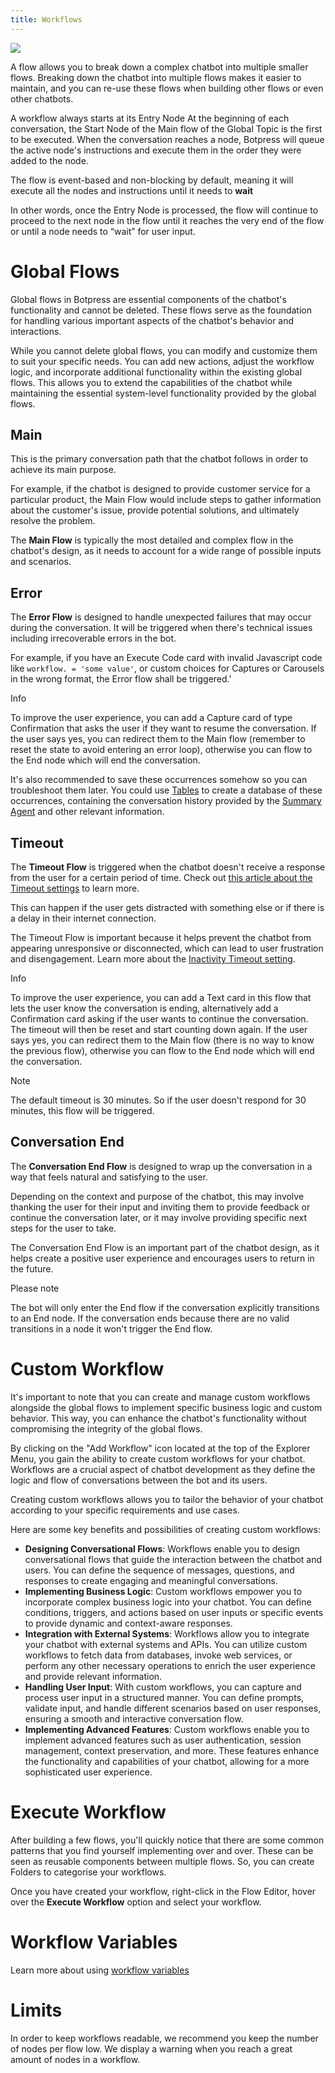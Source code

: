 ```yaml
---
title: Workflows
---
```



<img src="./workflows.png" />

A flow allows you to break down a complex chatbot into multiple smaller flows. Breaking down the chatbot into multiple flows makes it easier to maintain, and you can re-use these flows when building other flows or even other chatbots.

A workflow always starts at its Entry Node At the beginning of each conversation, the Start Node of the Main flow of the Global Topic is the first to be executed. When the conversation reaches a node, Botpress will queue the active node's instructions and execute them in the order they were added to the node.

The flow is event-based and non-blocking by default, meaning it will execute all the nodes and instructions until it needs to **wait**

In other words, once the Entry Node is processed, the flow will continue to proceed to the next node in the flow until it reaches the very end of the flow or until a node needs to “wait” for user input.

# Global Flows

Global flows in Botpress are essential components of the chatbot's functionality and cannot be deleted. These flows serve as the foundation for handling various important aspects of the chatbot's behavior and interactions.

While you cannot delete global flows, you can modify and customize them to suit your specific needs. You can add new actions, adjust the workflow logic, and incorporate additional functionality within the existing global flows. This allows you to extend the capabilities of the chatbot while maintaining the essential system-level functionality provided by the global flows.

## Main

This is the primary conversation path that the chatbot follows in order to achieve its main purpose.

For example, if the chatbot is designed to provide customer service for a particular product, the Main Flow would include steps to gather information about the customer's issue, provide potential solutions, and ultimately resolve the problem.

The **Main Flow** is typically the most detailed and complex flow in the chatbot's design, as it needs to account for a wide range of possible inputs and scenarios.

## Error

The **Error Flow** is designed to handle unexpected failures that may occur during the conversation. It will be triggered when there's technical issues including irrecoverable errors in the bot.

For example, if you have an Execute Code card with invalid Javascript code like `workflow. = 'some value'`, or custom choices for Captures or Carousels in the wrong format, the Error flow shall be triggered.'

<Info>
Info

To improve the user experience, you can add a Capture card of type Confirmation that asks the user if they want to resume the conversation. If the user says yes, you can redirect them to the Main flow (remember to reset the state to avoid entering an error loop), otherwise you can flow to the End node which will end the conversation.

It's also recommended to save these occurrences somehow so you can troubleshoot them later. You could use [Tables](https://botpress.com/docs/tables) to create a database of these occurrences, containing the conversation history provided by the [Summary Agent](https://botpress.com/docs/agents#summary-agent) and other relevant information.
</Info>

## Timeout

The **Timeout Flow** is triggered when the chatbot doesn't receive a response from the user for a certain period of time. Check out [this article about the Timeout settings](https://botpress.com/docs/chatbot-settings#inactivity-timeout-minutes) to learn more.

This can happen if the user gets distracted with something else or if there is a delay in their internet connection.

The Timeout Flow is important because it helps prevent the chatbot from appearing unresponsive or disconnected, which can lead to user frustration and disengagement. Learn more about the [Inactivity Timeout setting](https://botpress.com/docs/chatbot-settings#inactivity-timeout-minutes).

<Info>
Info

To improve the user experience, you can add a Text card in this flow that lets the user know the conversation is ending, alternatively add a Confirmation card asking if the user wants to continue the conversation. The timeout will then be reset and start counting down again. If the user says yes, you can redirect them to the Main flow (there is no way to know the previous flow), otherwise you can flow to the End node which will end the conversation.
</Info>

<Note>
Note

The default timeout is 30 minutes. So if the user doesn't respond for 30 minutes, this flow will be triggered.
</Note>

## Conversation End

The **Conversation End Flow** is designed to wrap up the conversation in a way that feels natural and satisfying to the user.

Depending on the context and purpose of the chatbot, this may involve thanking the user for their input and inviting them to provide feedback or continue the conversation later, or it may involve providing specific next steps for the user to take.

The Conversation End Flow is an important part of the chatbot design, as it helps create a positive user experience and encourages users to return in the future.

<Warning>
Please note

The bot will only enter the End flow if the conversation explicitly transitions to an End node. If the conversation ends because there are no valid transitions in a node it won't trigger the End flow.
</Warning>

# Custom Workflow

It's important to note that you can create and manage custom workflows alongside the global flows to implement specific business logic and custom behavior. This way, you can enhance the chatbot's functionality without compromising the integrity of the global flows.

By clicking on the "Add Workflow" icon located at the top of the Explorer Menu, you gain the ability to create custom workflows for your chatbot. Workflows are a crucial aspect of chatbot development as they define the logic and flow of conversations between the bot and its users.

Creating custom workflows allows you to tailor the behavior of your chatbot according to your specific requirements and use cases.

Here are some key benefits and possibilities of creating custom workflows:

* **Designing Conversational Flows**: Workflows enable you to design conversational flows that guide the interaction between the chatbot and users. You can define the sequence of messages, questions, and responses to create engaging and meaningful conversations.
* **Implementing Business Logic**: Custom workflows empower you to incorporate complex business logic into your chatbot. You can define conditions, triggers, and actions based on user inputs or specific events to provide dynamic and context-aware responses.
* **Integration with External Systems**: Workflows allow you to integrate your chatbot with external systems and APIs. You can utilize custom workflows to fetch data from databases, invoke web services, or perform any other necessary operations to enrich the user experience and provide relevant information.
* **Handling User Input**: With custom workflows, you can capture and process user input in a structured manner. You can define prompts, validate input, and handle different scenarios based on user responses, ensuring a smooth and interactive conversation flow.
* **Implementing Advanced Features**: Custom workflows enable you to implement advanced features such as user authentication, session management, context preservation, and more. These features enhance the functionality and capabilities of your chatbot, allowing for a more sophisticated user experience.

# Execute Workflow

After building a few flows, you'll quickly notice that there are some common patterns that you find yourself implementing over and over. These can be seen as reusable components between multiple flows. So, you can create Folders to categorise your workflows.

Once you have created your workflow, right-click in the Flow Editor, hover over the **Execute Workflow** option and select your workflow.

# Workflow Variables

Learn more about using [workflow variables](https://botpress.com/docs/variables#workflow-variables)

# Limits

In order to keep workflows readable, we recommend you keep the number of nodes per flow low. We display a warning when you reach a great amount of nodes in a workflow.
